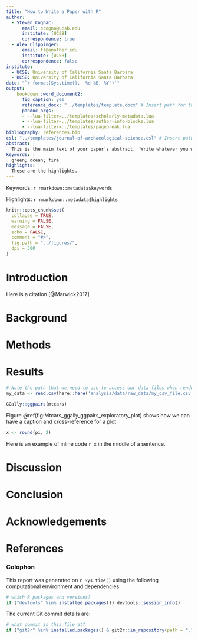 ```yaml
---
title: "How to Write a Paper with R"
author:
  - Steven Cognac:
      email: scogna@ucsb.edu
      institute: [UCSB]
      correspondence: true
  - Alex Clippinger:
      email: fl@another.edu
      institute: [UCSB]
      correspondence: false
institute:
  - UCSB: University of California Santa Barbara
  - UCSB: University of California Santa Barbara
date: "`r format(Sys.time(), '%d %B, %Y')`"
output: 
    bookdown::word_document2:
      fig_caption: yes
      reference_docx: "../templates/template.docx" # Insert path for the DOCX file
      pandoc_args:
      - --lua-filter=../templates/scholarly-metadata.lua
      - --lua-filter=../templates/author-info-blocks.lua
      - --lua-filter=../templates/pagebreak.lua
bibliography: references.bib
csl: "../templates/journal-of-archaeological-science.csl" # Insert path for the bib-style
abstract: |
  This is the main text of your paper's abstract.  Write whatever you want in this section and save it.  Make it at least a couple sentences so it's clear that this is the abstract section
keywords: |
  green; ocean; fire
highlights: |
  These are the highlights. 
---
```


<!-- This is the format for text comments that will be ignored during renderings. Do not put R code in these comments because it will not be ignored. -->

<!-- With the following code you can access and display values from the yml header above. -->

Keywords: `r rmarkdown::metadata$keywords`

Highlights: `r rmarkdown::metadata$highlights`

<!-- The following code chunk defines some general settings how code chunks should behave. -->

```r
knitr::opts_chunk$set(
  collapse = TRUE,
  warning = FALSE,
  message = FALSE,
  echo = FALSE,
  comment = "#>",
  fig.path = "../figures/",
  dpi = 300
)
```

<!-- The actual document text starts here: -->

# Introduction

Here is a citation [@Marwick2017]

# Background

# Methods

# Results

<!-- Here's some example analysis code: -->

```r
# Note the path that we need to use to access our data files when rendering this document
my_data <- read.csv(here::here('analysis/data/raw_data/my_csv_file.csv'))
```

```r

GGally::ggpairs(mtcars)

```

Figure \@ref(fig:Mtcars_ggally_ggpairs_exploratory_plot) shows how we can have a caption and cross-reference for a plot

```r
x <- round(pi, 2)
```

Here is an example of inline code `r x` in the middle of a sentence. 

# Discussion

# Conclusion

# Acknowledgements

<!-- The following line inserts a page break  -->

\newpage

# References 

<!-- The following line ensures the references appear here for the MS Word or HTML output files, rather than right at the end of the document (this will not work for PDF files):  -->

<div id="refs"></div>

\newpage

### Colophon

This report was generated on `r Sys.time()` using the following computational environment and dependencies: 

```r
# which R packages and versions?
if ("devtools" %in% installed.packages()) devtools::session_info()
```

The current Git commit details are:

```r
# what commit is this file at? 
if ("git2r" %in% installed.packages() & git2r::in_repository(path = ".")) git2r::repository(here::here())  
```
